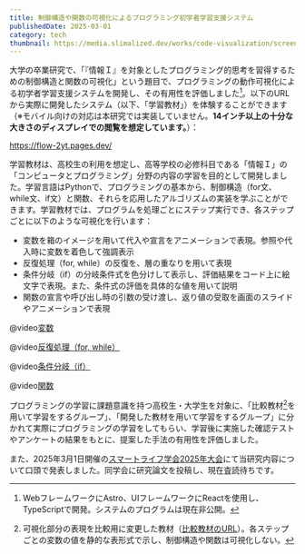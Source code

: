 ```yaml
---
title: 制御構造や関数の可視化によるプログラミング初学者学習支援システム
publishedDate: 2025-03-01
category: tech
thumbnail: https://media.slimalized.dev/works/code-visualization/screenshot.avif
---
```


大学の卒業研究で、「『情報Ｉ』を対象としたプログラミング的思考を習得するための制御構造と関数の可視化」という題目で、プログラミングの動作可視化による初学者学習支援システムを開発し、その有用性を評価しました[^1]。以下のURLから実際に開発したシステム（以下、「学習教材」）を体験することができます（※モバイル向けの対応は本研究では実装していません。**14インチ以上の十分な大きさのディスプレイでの閲覧を想定しています。**）：

https://flow-2yt.pages.dev/

[^1]: WebフレームワークにAstro、UIフレームワークにReactを使用し、TypeScriptで開発。システムのプログラムは現在非公開。

学習教材は、高校生の利用を想定し、高等学校の必修科目である「情報Ｉ」の「コンピュータとプログラミング」分野の内容の学習を目的として開発しました。学習言語はPythonで、プログラミングの基本から、制御構造（for文、while文、if文）と関数、それらを応用したアルゴリズムの実装を学ぶことができます。学習教材では、プログラムを処理ごとにステップ実行でき、各ステップごとに以下のような可視化を行います：

- 変数を箱のイメージを用いて代入や宣言をアニメーションで表現。参照や代入時に変数を着色して強調表示
- 反復処理（for, while）の反復を、層の重なりを用いて表現
- 条件分岐（if）の分岐条件式を色分けして表示し、評価結果をコード上に絵文字で表現。また、条件式の評価を具体的な値を用いて説明
- 関数の宣言や呼び出し時の引数の受け渡し、返り値の受取を画面のスライドやアニメーションで表現

@video[変数](https://media.slimalized.dev/works/code-visualization/var.mp4)

@video[反復処理（for, while）](https://media.slimalized.dev/works/code-visualization/loop.mp4)

@video[条件分岐（if）](https://media.slimalized.dev/works/code-visualization/condition.mp4)

@video[関数](https://media.slimalized.dev/works/code-visualization/function.mp4)

プログラミングの学習に課題意識を持つ高校生・大学生を対象に、「比較教材[^2]を用いて学習をするグループ」、「開発した教材を用いて学習をするグループ」に分かれて実際にプログラミングの学習をしてもらい、学習後に実施した確認テストやアンケートの結果をもとに、提案した手法の有用性を評価しました。

また、2025年3月1日開催の[スマートライフ学会2025年大会](https://s-smartlife.jp/?page_id=601)にて当研究内容について口頭で発表しました。同学会に研究論文を投稿し、現在査読待ちです。

[^2]: 可視化部分の表現を比較用に変更した教材（[比較教材のURL](https://stay-18x.pages.dev/)）。各ステップごとの変数の値を静的な表形式で示し、制御構造や関数は可視化しない。
